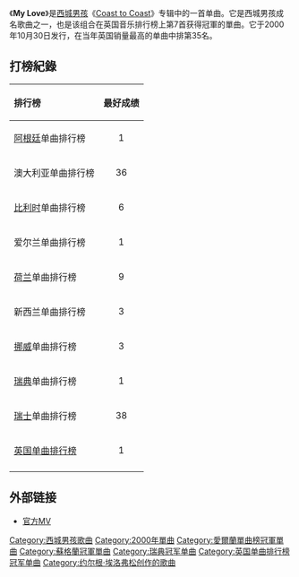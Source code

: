 {{Multiple issues|
{{Notability Unreferenced|time=2020-11-26T05:04:20+00:00}}
{{Original research|time=2020-11-26T05:04:20+00:00}}
{{Unreferenced|time=2020-11-26T05:04:20+00:00}}
}}
{{Infobox Single
| Name = My Love
| Cover = 
| Artist = [[西城男孩|西城男孩]]
| from Album = [[Coast_to_Coast_(专辑)|Coast to Coast]]
| Released = 2000年10月30日
| Recorded    = June 2000<br/>[[Cheiron_Studios|Cheiron Studios]],<br/>([[Stockholm|Stockholm]], [[Sweden|Sweden]])
| Format = CD单曲
| Genre = [[Pop_(音乐类型)|Pop]]
| Length      = 3:52
| Label = [[Sony_BMG|Sony BMG]]
| Writer = {{le|约尔根·埃洛弗松|Jörgen Elofsson}}、[[Per_Magnusson|Per Magnusson]]、[[David_Kreuger|David Kreuger]]
| Producer = [[Per_Magnusson|Per Magnusson]]、[[David_Kreuger|David Kreuger]]
| Chart position = * #1 <small>（[[英国|英国]]、[[菲律宾|菲律宾]]、[[爱尔兰|爱尔兰]]）、[[瑞典|瑞典]] </small>
| Last single = [[Against_All_Odds_(Take_a_Look_at_Me_Now)|Against All Odds (Take a Look at Me Now)]]，与[[瑪麗亞·凱莉|瑪麗亞·凱莉]]<br />(2000年)<br />
| This single = My Love<br />(2000年)<br />
| Next single = [[What_Makes_a_Man|What Makes a Man]]<br />(2000年)<br />
}}
《'''My Love'''》是[[西城男孩|西城男孩]]《[[Coast_to_Coast|Coast to Coast]]》专辑中的一首单曲。它是西城男孩成名歌曲之一，也是该组合在英国音乐排行榜上第7首获得冠軍的單曲。它于2000年10月30日发行，在当年英国销量最高的单曲中排第35名。

== 打榜紀錄 ==
{|class="wikitable sortable"
!align="left"|排行榜
!align="center"|最好成绩
|-
|align="left"|[[阿根廷|阿根廷]]单曲排行榜
|align="center"|1
|-
|align="left"|澳大利亚单曲排行榜
|align="center"|36
|-
|align="left"|[[比利时|比利时]]单曲排行榜
|align="center"|6
|-
|align="left"|爱尔兰单曲排行榜
|align="center"|1
|-
|align="left"|[[荷兰|荷兰]]单曲排行榜
|align="center"|9
|-
|align="left"|新西兰单曲排行榜
|align="center"|3
|-
|align="left"|[[挪威|挪威]]单曲排行榜
|align="center"|3
|-
|align="left"|[[瑞典|瑞典]]单曲排行榜
|align="center"|1
|-
|align="left"|[[瑞士|瑞士]]单曲排行榜
|align="center"|38
|-
|align="left"|[[英国单曲排行榜|英国单曲排行榜]]
|align="center"|1
|-
|}

== 外部链接 ==
* [https://www.youtube.com/watch?v=ulOb9gIGGd0 官方MV]{{Wayback|url=https://www.youtube.com/watch?v=ulOb9gIGGd0 |date=20201204071753 }}

{{西城男孩單曲}}

[[Category:西城男孩歌曲|Category:西城男孩歌曲]]
[[Category:2000年單曲|Category:2000年單曲]]
[[Category:愛爾蘭單曲榜冠軍單曲|Category:愛爾蘭單曲榜冠軍單曲]]
[[Category:蘇格蘭冠軍單曲|Category:蘇格蘭冠軍單曲]]
[[Category:瑞典冠军单曲|Category:瑞典冠军单曲]]
[[Category:英国单曲排行榜冠军单曲|Category:英国单曲排行榜冠军单曲]]
[[Category:约尔根·埃洛弗松创作的歌曲|Category:约尔根·埃洛弗松创作的歌曲]]